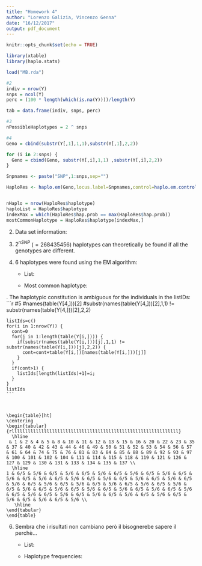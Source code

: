 ```yaml
---
title: "Homework 4"
author: "Lorenzo Galizia, Vincenzo Genna"
date: "16/12/2017"
output: pdf_document
---
```


```r
knitr::opts_chunk$set(echo = TRUE)
```


```r
library(xtable)
library(haplo.stats)
```

```r
load("MB.rda")

#2
indiv = nrow(Y)
snps = ncol(Y)
perc = (100 * length(which(is.na(Y))))/length(Y)

tab = data.frame(indiv, snps, perc)

#3
nPossibleHaplotypes = 2 ^ snps

#4
Geno = cbind(substr(Y[,1],1,1),substr(Y[,1],2,2))

for (i in 2:snps) {
  Geno = cbind(Geno, substr(Y[,i],1,1) ,substr(Y[,i],2,2))
}

Snpnames <- paste("SNP",1:snps,sep="")

HaploRes <- haplo.em(Geno,locus.label=Snpnames,control=haplo.em.control(min.posterior=1e-3))


nHaplo = nrow(HaploRes$haplotype)
haploList = HaploRes$haplotype
indexMax = which(HaploRes$hap.prob == max(HaploRes$hap.prob))
mostCommonHaplotype = HaploRes$haplotype[indexMax,]
```


2. Data set information:  

\begin{table}[ht]
\centering
\begin{tabular}{rrrr}
  \hline
 & Individuals & SNPs & Missing data(\%)\\ 
  \hline
 & 139 &  28 & 39.54 \\ 
   \hline
\end{tabular}
\end{table}


3. $2^{nSNP}$ ($=268435456$) haplotypes can theoretically be found if all the genotypes are different.  

4. 6 haplotypes were found using the EM algorithm:  
    + List:
        
        \begin{tabular}{rllllllllll}
          \hline
         & SNP1 & SNP2 & SNP3 & SNP4 & SNP5 & SNP6 & SNP7 & SNP8 & SNP9 & SNP10 \\ 
          \hline
        1 & C & A & A & C & C & A & G & T & A & G \\ 
          2 & T & A & A & C & C & A & G & C & G & G \\ 
          3 & T & A & A & C & C & A & G & C & G & G \\ 
          4 & T & A & A & C & C & A & G & T & A & G \\ 
          5 & T & A & G & G & C & A & G & T & A & G \\ 
          6 & T & C & A & C & C & A & C & T & A & A \\ 
           \hline
        \end{tabular}
        
        \begin{tabular}{rlllllllll}
          \hline
         & SNP11 & SNP12 & SNP13 & SNP14 & SNP15 & SNP16 & SNP17 & SNP18 & SNP19 \\ 
          \hline
        1 & C & G & C & C & A & A & C & C & C \\ 
          2 & C & A & A & T & G & G & T & C & T \\ 
          3 & C & A & A & T & G & G & T & C & T \\ 
          4 & C & A & A & T & G & A & C & C & T \\ 
          5 & C & G & C & C & A & A & C & C & C \\ 
          6 & T & G & C & C & A & A & C & A & C \\ 
           \hline
        \end{tabular}
        
        
        \begin{tabular}{rlllllllll}
          \hline
         & SNP20 & SNP21 & SNP22 & SNP23 & SNP24 & SNP25 & SNP26 & SNP27 & SNP28 \\ 
          \hline
        1 & C & G & C & C & C & C & A & C & T \\ 
          2 & C & A & T & T & C & C & A & C & T \\ 
          3 & C & G & C & T & C & C & A & C & T \\ 
          4 & C & G & C & T & C & C & A & C & T \\ 
          5 & C & G & C & C & C & C & A & C & T \\ 
          6 & G & G & C & C & C & C & A & C & T \\ 
           \hline
        \end{tabular}
        
    + Most common haplotype:  
    
            
        \begin{tabular}{rllllllllll}
          \hline
         & SNP1 & SNP2 & SNP3 & SNP4 & SNP5 & SNP6 & SNP7 & SNP8 & SNP9 & SNP10 \\ 
          \hline
        6 & T & C & A & C & C & A & C & T & A & A \\ 
           \hline
        \end{tabular}
        
        
        \begin{tabular}{rlllllllll}
          \hline
         & SNP11 & SNP12 & SNP13 & SNP14 & SNP15 & SNP16 & SNP17 & SNP18 & SNP19 \\ 
          \hline
        6 & T & G & C & C & A & A & C & A & C \\ 
           \hline
        \end{tabular}
        
        
        \begin{tabular}{rlllllllll}
          \hline
         & SNP20 & SNP21 & SNP22 & SNP23 & SNP24 & SNP25 & SNP26 & SNP27 & SNP28 \\ 
          \hline
        6 & G & G & C & C & C & C & A & C & T \\ 
           \hline
        \end{tabular}  

\newpage    
5. The haplotypic constitution is ambiguous for the individuals in the listIDs: 
    ```r
    #5
    #names(table(Y[4,]))[2]
    #substr(names(table(Y[4,]))[2],1,1) != substr(names(table(Y[4,]))[2],2,2)
    
    listIds=c()
    for(i in 1:nrow(Y)) {
      cont=0
      for(j in 1:length(table(Y[i,]))) {
        if(substr(names(table(Y[i,]))[j],1,1) != substr(names(table(Y[i,]))[j],2,2)) {
          cont=cont+table(Y[i,])[names(table(Y[i,]))[j]]
        }
      }
      if(cont>1) {
        listIds[length(listIds)+1]=i;
      }
    }
    listIds
    ```
    
    
    
    \begin{table}[ht]
    \centering
    \begin{tabular}{rllllllllllllllllllllllllllllllllllllllllllllllllllllllllllllll}
      \hline
     & 1 & 2 & 4 & 5 & 8 & 10 & 11 & 12 & 13 & 15 & 16 & 20 & 22 & 23 & 35 & 37 & 40 & 42 & 43 & 44 & 46 & 49 & 50 & 51 & 52 & 53 & 54 & 56 & 57 & 61 & 64 & 74 & 75 & 76 & 81 & 83 & 84 & 85 & 88 & 89 & 92 & 93 & 97 & 100 & 101 & 102 & 104 & 111 & 114 & 115 & 118 & 119 & 121 & 126 & 127 & 129 & 130 & 131 & 133 & 134 & 135 & 137 \\ 
      \hline
    1 & 6/5 & 5/6 & 6/5 & 5/6 & 6/5 & 5/6 & 6/5 & 5/6 & 6/5 & 5/6 & 6/5 & 5/6 & 6/5 & 5/6 & 6/5 & 5/6 & 6/5 & 5/6 & 6/5 & 5/6 & 6/5 & 5/6 & 6/5 & 5/6 & 6/5 & 5/6 & 6/5 & 5/6 & 6/5 & 5/6 & 6/5 & 5/6 & 6/5 & 5/6 & 6/5 & 5/6 & 6/5 & 5/6 & 6/5 & 5/6 & 6/5 & 5/6 & 6/5 & 5/6 & 6/5 & 5/6 & 6/5 & 5/6 & 6/5 & 5/6 & 6/5 & 5/6 & 6/5 & 5/6 & 6/5 & 5/6 & 6/5 & 5/6 & 6/5 & 5/6 & 6/5 & 5/6 \\ 
       \hline
    \end{tabular}
    \end{table}
6. Sembra che i risultati non cambiano però il bisognerebe sapere il perchè...
    + List:
        
        \begin{tabular}{rllllllllll}
          \hline
         & SNP1 & SNP2 & SNP3 & SNP4 & SNP5 & SNP6 & SNP7 & SNP8 & SNP9 & SNP10 \\ 
          \hline
        1 & C & A & A & C & A & G & T & A & G & C \\ 
          2 & T & A & A & C & A & G & C & G & G & C \\ 
          3 & T & A & A & C & A & G & C & G & G & C \\ 
          4 & T & A & A & C & A & G & T & A & G & C \\ 
          5 & T & A & G & G & A & G & T & A & G & C \\ 
          6 & T & C & A & C & A & C & T & A & A & T \\ 
           \hline
        \end{tabular}
        
        \begin{tabular}{rlllllllll}
          \hline
         & SNP11 & SNP12 & SNP13 & SNP14 & SNP15 & SNP16 & SNP17 & SNP18 & SNP19 \\ 
          \hline
        1 & G & C & C & A & A & C & C & C & C \\ 
          2 & A & A & T & G & G & T & C & T & C \\ 
          3 & A & A & T & G & G & T & C & T & C \\ 
          4 & A & A & T & G & A & C & C & T & C \\ 
          5 & G & C & C & A & A & C & C & C & C \\ 
          6 & G & C & C & A & A & C & A & C & G \\ 
           \hline
        \end{tabular}
        
        
        \begin{tabular}{rllllllll}
          \hline
         & SNP20 & SNP21 & SNP22 & SNP23 & SNP24 & SNP25 & SNP26 & SNP27 \\ 
          \hline
        1 & G & C & C & C & C & A & C & T \\ 
          2 & A & T & T & C & C & A & C & T \\ 
          3 & G & C & T & C & C & A & C & T \\ 
          4 & G & C & T & C & C & A & C & T \\ 
          5 & G & C & C & C & C & A & C & T \\ 
          6 & G & C & C & C & C & A & C & T \\ 
           \hline
        \end{tabular}
        
    + Haplotype frequencies:  
    
        \begin{table}[ht]
        \centering
        \begin{tabular}{rrrrrrr}
          \hline
         & 1 & 2 & 3 & 4 & 5 & 6 \\ 
          \hline
        freq & 0.02 & 0.06 & 0.02 & 0.00 & 0.18 & 0.73 \\ 
           \hline
        \end{tabular}
        \end{table}
